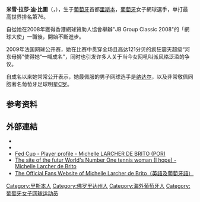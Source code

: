 {{Infobox Tennis player
|playername = Michelle Larcher de Brito<br />米雪兒·拉莎·迪·比圖
|照片 = Fed Cup Group I 2012 Europe Africa day 2 Michelle Larcher de Brito 002.JPG
|caption = 
|nickname = 
|country = {{PRT}}
|residence = {{USA}}[[佛罗里达州|佛罗里达州]]
|datebirth = {{birth date and age|df=yes|1993|01|29}}
|placebirth =  {{PRT}}[[里斯本|里斯本]]
|height = 165cm
|weight = 57kg
|turnedpro = 2007年2月7日
|plays = 右手握拍（双手反拍）
|careerprizemoney = $823,658
|singlesrecord = 172／138
|singlestitles = WTA：0 / ITF：3
|highestsinglesranking =76（2009.07.06）
|currentsinglesranking = 124（2015.03.30）
|AustralianOpenresult = 第一轮（[[2013年澳洲網球公開賽|2013]]）
|FrenchOpenresult = 第三轮（[[2009年法國網球公開賽|2009]]）
|Wimbledonresult = 第三轮（[[2013年溫布頓網球錦標賽|2013]]、[[2014年溫布頓網球錦標賽|2014]]）
|USOpenresult = 第二轮（[[2009年美國網球公開賽|2009]]、[[2013年美國網球公開賽|2013]]）
|Othertournaments = Yes
|updated = 2015年3月31日
}}
'''米雪·拉莎·迪·比圖'''（{{lang-pt|'''Michelle Larcher De Brito'''}}，{{bd|1993年|1月29日|catIdx=L}}），生于[[葡萄牙|葡萄牙]]首都[[里斯本|里斯本]]，[[葡萄牙|葡萄牙]]女子網球選手，单打最高世界排名第76。

自從她在2008年獲得香港網球贊助人協會舉辦"JB Group Classic 2008"的「網球大使」一職後，開始不斷進步。

2009年法国网球公开赛，她在比赛中贯穿全场且高达121分贝的疯狂震天超级“河东母狮”使得她“一喊成名”，同时也引发许多人关于当今女网吼叫派风格泛滥的争议。

自成名以来她常常公开表示，她最佩服的男子网球选手是[[纳达尔|纳达尔]]，以及非常敬佩同胞著名葡萄牙足球明星[[克里斯蒂亚诺·罗纳尔多|C罗]]。

== 参考资料 ==
{{reflist}}

== 外部連結 ==
{{Commonscat|Michelle Larcher de Brito}}
* {{WTA|14089}}
* {{ITF Profile|id=100092275}}
* [http://www.fedcup.com/en/players/player/profile.aspx?playerid=100092275 Fed Cup - Player profile - Michelle LARCHER DE BRITO (POR)] {{Wayback|url=http://www.fedcup.com/en/players/player/profile.aspx?playerid=100092275 |date=20160419130254 }}
* [https://web.archive.org/web/20090601083249/http://www.michelle-larcherdebrito.com/ The site of the futur World's Number One tennis woman (I hope) - Michelle Larcher de Brito]
* [https://web.archive.org/web/20081231043127/http://www.michellemania.com/index.htm The Official Fans Website of Michelle Larcher de Brito（英語及葡萄牙語）]

{{Tennis-bio-stub}}

{{Authority control}}
{{DEFAULTSORT:Brito, Michelle}}
[[Category:里斯本人|Category:里斯本人]]
[[Category:佛罗里达州人|Category:佛罗里达州人]]
[[Category:海外葡萄牙人|Category:海外葡萄牙人]]
[[Category:葡萄牙女子网球运动员|Category:葡萄牙女子网球运动员]]